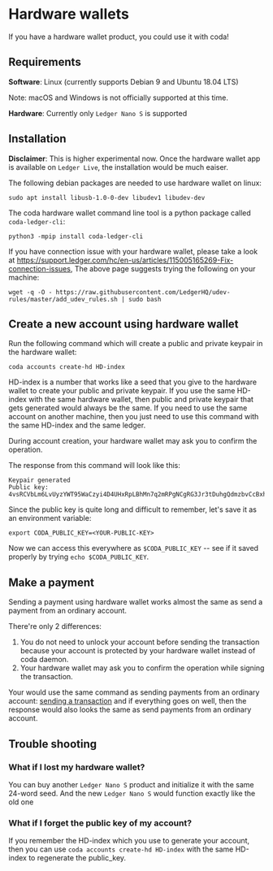 # Hardware wallets

If you have a hardware wallet product, you could use it with coda!

## Requirements

**Software**: Linux (currently supports Debian 9 and Ubuntu 18.04 LTS)

Note: macOS and Windows is not officially supported at this time.

**Hardware**: Currently only `Ledger Nano S` is supported

## Installation

**Disclaimer**: This is higher experimental now. Once the hardware wallet app is available on `Ledger Live`, the installation would be much eaiser.

The following debian packages are needed to use hardware wallet on linux:
```
sudo apt install libusb-1.0-0-dev libudev1 libudev-dev
```

The coda hardware wallet command line tool is a python package called `coda-ledger-cli`:
```
python3 -mpip install coda-ledger-cli 
```

If you have connection issue with your hardware wallet, please take a look at https://support.ledger.com/hc/en-us/articles/115005165269-Fix-connection-issues,
The above page suggests trying the following on your machine:
```
wget -q -O - https://raw.githubusercontent.com/LedgerHQ/udev-rules/master/add_udev_rules.sh | sudo bash
```

## Create a new account using hardware wallet

Run the following command which will create a public and private keypair in the hardware wallet:

    coda accounts create-hd HD-index

HD-index is a number that works like a seed that you give to the hardware wallet to create your public and private keypair. If you use the same HD-index with the same hardware wallet, then public and private keypair that gets generated would always be the same. If you need to use the same account on another machine, then you just need to use this command with the same HD-index and the same ledger.

During account creation, your hardware wallet may ask you to confirm the operation.

The response from this command will look like this:

    Keypair generated
    Public key:  4vsRCVbLm6LvUyzYWT95WaCzyi4D4UHxRpLBhMn7q2mRPgNCgRG3Jr3tDuhgQdmzbvCcBxhUwB3REpY2Dyf1NAxSSs8Q2vdJX93pT7eyqcyRU2S9UpDddDgovj46BSknNjzydKoopebp5Kva

Since the public key is quite long and difficult to remember, let's save it as an environment variable:

    export CODA_PUBLIC_KEY=<YOUR-PUBLIC-KEY>

Now we can access this everywhere as `$CODA_PUBLIC_KEY` -- see if it saved properly by trying `echo $CODA_PUBLIC_KEY`.

## Make a payment

Sending a payment using hardware wallet works almost the same as send a payment from an ordinary account.

There're only 2 differences:
1. You do not need to unlock your account before sending the transaction because your account is protected by your hardware wallet instead of coda daemon.
2. Your hardware wallet may ask you to confirm the operation while signing the transaction.

Your would use the same command as sending payments from an ordinary account: [sending a transaction](/docs/my-first-transaction/) and if everything goes on well, then the response would also looks the same as send payments from an ordinary account.

## Trouble shooting

### What if I lost my hardware wallet?
You can buy another `Ledger Nano S` product and initialize it with the same 24-word seed. And the new `Ledger Nano S` would function exactly like the old one 

### What if I forget the public key of my account?
If you remember the HD-index which you use to generate your account, then you can use `coda accounts create-hd HD-index` with the same HD-index to regenerate the public_key.